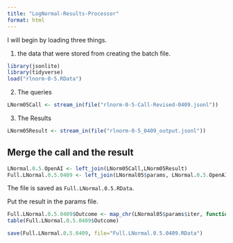 ```yaml
---
title: "LogNormal-Results-Processor"
format: html
---
```


I will begin by loading three things.  

1. the data that were stored from creating the batch file.

```r
library(jsonlite)
library(tidyverse)
load("rlnorm-0-5.RData")
```

2. The queries

```r
LNorm05Call <- stream_in(file("rlnorm-0-5-Call-Revised-0409.jsonl"))
```

3. The Results

```r
LNorm05Result <- stream_in(file("rlnorm-0-5_0409_output.jsonl"))
```

## Merge the call and the result

```r
LNormal.0.5.OpenAI <- left_join(LNorm05Call,LNorm05Result)
Full.LNormal.0.5.0409 <- left_join(LNormal05$params, LNormal.0.5.OpenAI)
```

The file is saved as `Full.LNormal.0.5.RData`.

Put the result in the params file.

```r
Full.LNormal.0.5.0409$Outcome <- map_chr(LNormal05$params$iter, function(x) { unlist(LNorm05Result$response$body$choices[[x]][[2]][2]) })
table(Full.LNormal.0.5.0409$Outcome)
```

```r
save(Full.LNormal.0.5.0409, file="Full.LNormal.0.5.0409.RData")
```

